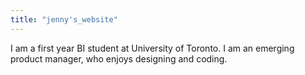 ```yaml
---
title: "jenny's_website"
---
```


I am a first year BI student at University of Toronto. I am an emerging product manager, who enjoys designing and coding.




  